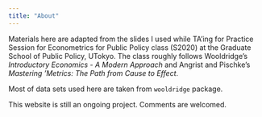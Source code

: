 ```yaml
---
title: "About"
---
```


Materials here are adapted from the slides I used while TA'ing for Practice Session for Econometrics for Public Policy class (S2020) at the Graduate School of Public Policy, UTokyo. The class roughly follows Wooldridge's *Introductory Economics - A Modern Approach* and Angrist and Pischke's *Mastering 'Metrics: The Path from Cause to Effect*.

Most of data sets used here are taken from ```wooldridge``` package.

This website is still an ongoing project. Comments are welcomed.